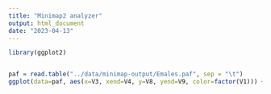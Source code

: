 ```yaml
---
title: "Minimap2 analyzer"
output: html_document
date: "2023-04-13"
---
```


```r
library(ggplot2)
```

```r

```


```r
paf = read.table("../data/minimap-output/Emales.paf", sep = "\t")
ggplot(data=paf, aes(x=V3, xend=V4, y=V8, yend=V9, color=factor(V1))) + geom_segment() + labs(x="Reference coordinate", y="Query coordinate")
```

